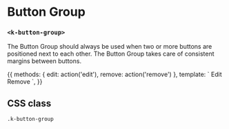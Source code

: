 
<Meta
  title="UI | Navigation / Button Group"
  component={ButtonGroup}
/>

# Button Group
### `<k-button-group>`

The Button Group should always be used when two or more buttons are positioned next to each other. The Button Group takes care of consistent margins between buttons.

<Preview>
  <Story name="Example">
    {{
      methods: {
        edit: action('edit'),
        remove: action('remove')
      },
      template: `
        <k-button-group>
          <k-button icon="edit" @click="edit">Edit</k-button>
          <k-button icon="trash" @click="remove">Remove</k-button>
        </k-button-group>
      `,
    }}
  </Story>
</Preview>

<Props of={ButtonGroup} />

## CSS class
`.k-button-group`
